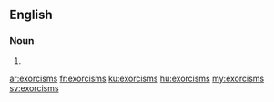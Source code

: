 ==English==

===Noun===
{{head|en|plural}}

# {{plural of|exorcism|lang=en|nocat=1}}

[[ar:exorcisms]]
[[fr:exorcisms]]
[[ku:exorcisms]]
[[hu:exorcisms]]
[[my:exorcisms]]
[[sv:exorcisms]]